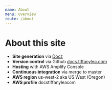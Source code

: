 ```yaml
---
name: About
menu: Overview
route: /about
---
```



# About this site

- **Site generation** via [Docz](https://www.docz.site)
- **Version control** via Github [docs.tiffanylea.com](https://github.com/tiffyzsmile/docs.tiffanylea.com)
- **Hosting** with AWS Amplify Console
- **Continuous integration** via merge to master 
- **AWS region** us-west-2 aka US West (Oregon)
- **AWS profile** docstiffanyleacom

